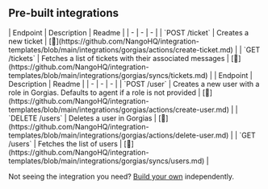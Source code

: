
## Pre-built integrations

<AccordionGroup>


<Accordion title="Tickets">
| Endpoint | Description | Readme |
| - | - | - |
| `POST /ticket` | Creates a new ticket | [🔗](https://github.com/NangoHQ/integration-templates/blob/main/integrations/gorgias/actions/create-ticket.md) |
| `GET /tickets` | Fetches a list of tickets with their associated messages | [🔗](https://github.com/NangoHQ/integration-templates/blob/main/integrations/gorgias/syncs/tickets.md) |
</Accordion>


<Accordion title="Users">
| Endpoint | Description | Readme |
| - | - | - |
| `POST /user` | Creates a new user with a role in Gorgias. Defaults to agent if a role is not provided | [🔗](https://github.com/NangoHQ/integration-templates/blob/main/integrations/gorgias/actions/create-user.md) |
| `DELETE /users` | Deletes a user in Gorgias | [🔗](https://github.com/NangoHQ/integration-templates/blob/main/integrations/gorgias/actions/delete-user.md) |
| `GET /users` | Fetches the list of users | [🔗](https://github.com/NangoHQ/integration-templates/blob/main/integrations/gorgias/syncs/users.md) |
</Accordion>

</AccordionGroup>

<Tip>Not seeing the integration you need? [Build your own](https://docs.nango.dev/guides/custom-integrations/overview) independently.</Tip>
